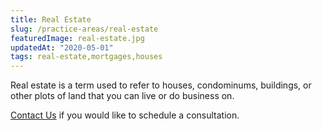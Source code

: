 ```yaml
---
title: Real Estate
slug: /practice-areas/real-estate
featuredImage: real-estate.jpg
updatedAt: "2020-05-01"
tags: real-estate,mortgages,houses
---
```


Real estate is a term used to refer to houses, condominums, buildings, or
other plots of land that you can live or do business on.

[Contact Us](/contact) if you would like to schedule a consultation.
